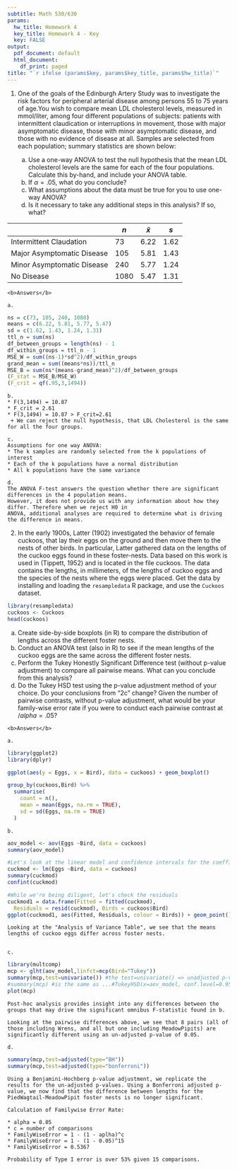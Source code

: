 ```yaml
---
subtitle: Math 530/630
params:
  hw_title: Homework 4
  key_title: Homework 4 - Key
  key: FALSE
output:
  pdf_document: default
  html_document:
    df_print: paged
title: "`r ifelse (params$key, params$key_title, params$hw_title)`"
---
```


<!-- To make the HW key -->
<!-- rmarkdown::render("hw/HW4/HW4.Rmd", output_file = "HW4-key.pdf",  params = list(key=TRUE), output_format = "pdf_document") -->
<!-- rmarkdown::render("hw/HW4/HW4.Rmd", output_file = "HW4-key.html", params = list(key=TRUE), output_format = "html_document") -->


1. One of the goals of the Edinburgh Artery Study was to investigate the risk factors for peripheral arterial disease among persons 55 to 75 years of age.You wish to compare mean LDL cholesterol levels, measured in mmol/liter, among four different populations of subjects: patients with intermittent claudication or interruptions in movement, those with major asymptomatic disease, those with minor asymptomatic disease, and those with no evidence of disease at all. Samples are selected from each population; summary statistics are shown below:

    a. Use a one-way ANOVA to test the null hypothesis that the mean LDL cholesterol levels are the same for each of the four populations.  Calculate this by-hand, and include your ANOVA table.  
    b. If $\alpha=.05$, what do you conclude?
    c. What assumptions about the data must be true for you to use one-way ANOVA?
    d. Is it necessary to take any additional steps in this analysis?  If so, what?
  
|                             |    $n$   |    $\bar{x}$  |  $s$ |
|-----------------------------|----------|---------------|------|
| Intermittent Claudation     | 73       |  6.22         | 1.62 |
| Major Asymptomatic Disease  | 105      |  5.81         | 1.43 |
| Minor Asymptomatic Disease  | 240      |  5.77         | 1.24 |
| No Disease                  | 1080     |  5.47         | 1.31 |

```asis
<b>Answers</b>

a. 
```


```r
ns = c(73, 105, 240, 1080)
means = c(6.22, 5.81, 5.77, 5.47)
sd = c(1.62, 1.43, 1.24, 1.31)
ttl_n = sum(ns)
df_between_groups = length(ns) - 1 
df_within_groups = ttl_n - 1
MSE_W = sum((ns-1)*sd^2)/df_within_groups
grand_mean = sum((means*ns))/ttl_n
MSE_B = sum(ns*(means-grand_mean)^2)/df_between_groups
(F_stat = MSE_B/MSE_W)
(F_crit = qf(.95,3,1494))

```

```asis
b.
* F(3,1494) = 10.87
* F_crit = 2.61
* F(3,1494) = 10.87 > F_crit=2.61
 + We can reject the null hypothesis, that LDL Cholesterol is the same for all the four groups.

c. 
Assumptions for one way ANOVA:
* The k samples are randomly selected from the k populations of interest
* Each of the k populations have a normal distribution 
* All k populations have the same variance 

d.
The ANOVA F-test answers the question whether there are significant differences in the 4 population means.
However, it does not provide us with any information about how they differ. Therefore when we reject H0 in
ANOVA, additional analyses are required to determine what is driving the difference in means.

```

2. In the early 1900s, Latter (1902) investigated the behavior of female cuckoos, that lay their eggs on the ground and then move them to the nests of other birds. In particular, Latter gathered data on the lengths of the cuckoo eggs found in these foster-nests. Data based on this work is used in (Tippett, 1952) and is located in the file cuckoos. The data contains the lengths, in millimeters, of the lengths of cuckoo eggs and the species of the nests where the eggs were placed. Get the data by installing and loading the `resampledata` R package, and use the `Cuckoos` dataset.

```r
library(resampledata)
cuckoos <- Cuckoos
head(cuckoos)
```

  a. Create side-by-side boxplots (in R) to compare the distribution of lengths across the different foster nests.
  b. Conduct an ANOVA test (also in R) to see if the mean lengths of the cuckoo eggs are the same across the different foster nests.
  c. Perform the Tukey Honestly Significant Difference test (without p-value adjustment) to compare all pairwise means. What can you conclude from this analysis?
  d. Do the Tukey HSD test using the p-value adjustment method of your choice. Do your conclusions from "2c" change? Given the number of pairwise contrasts, without p-value adjustment, what would be your family-wise error rate if you were to conduct each pairwise contrast at $/alpha = .05$?
  
```asis
<b>Answers</b>

a. 
```  

```r
library(ggplot2)
library(dplyr)

ggplot(aes(y = Eggs, x = Bird), data = cuckoos) + geom_boxplot()

group_by(cuckoos,Bird) %>%
  summarise(
    count = n(),
    mean = mean(Eggs, na.rm = TRUE),
    sd = sd(Eggs, na.rm = TRUE)
  )
```
```asis

b. 
```  

```r
aov_model <- aov(Eggs ~Bird, data = cuckoos)
summary(aov_model)

#Let's look at the linear model and confidence intervals for the coefficients.
cuckmod <- lm(Eggs ~Bird, data = cuckoos)
summary(cuckmod)
confint(cuckmod)

#While we're being diligent, let's check the residuals
cuckmod1 = data.frame(Fitted = fitted(cuckmod),
  Residuals = resid(cuckmod), Birds = cuckoos$Bird)
ggplot(cuckmod1, aes(Fitted, Residuals, colour = Birds)) + geom_point()
```

```asis
Looking at the "Analysis of Variance Table", we see that the means lengths of cuckoo eggs differ across foster nests.


c.

```

```r
library(multcomp)
mcp <- glht(aov_model,linfct=mcp(Bird="Tukey"))
summary(mcp,test=univariate()) #the test=univariate() => unadjusted p-value
#summary(mcp) #is the same as ...#TukeyHSD(x=aov_model, conf.level=0.95) #and includes adjusted p-values
plot(mcp)
```

```asis

Post-hoc analysis provides insight into any differences between the groups that may drive the significant omnibus F-statistic found in b. 

Looking at the pairwise differences above, we see that 8 pairs (all of those including Wrens, and all but one including MeadowPipits) are significantly different using an un-adjusted p-value of 0.05. 
```

```asis
d.
```

```r
summary(mcp,test=adjusted(type="BH"))
summary(mcp,test=adjusted(type="bonferroni"))
```
```asis

Using a Benjamini-Hochberg p-value adjustment, we replicate the results for the un-adjusted p-values. Using a Bonferroni adjusted p-value, we now find that the difference between lengths for the PiedWagtail-MeadowPipit foster nests is no longer significant.
```

```asis
Calculation of Familywise Error Rate:

* alpha = 0.05
* c = number of comparisons
* FamilyWiseError = 1 - (1 - aplha)^c 
* FamilyWiseError = 1 - (1 - 0.05)^15
* FamilyWiseError = 0.5367

Probability of Type I error is over 53% given 15 comparisons.

```
